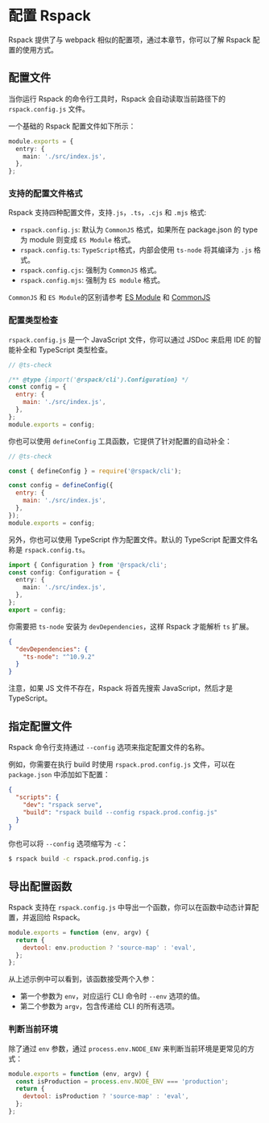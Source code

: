 # 配置 Rspack

Rspack 提供了与 webpack 相似的配置项，通过本章节，你可以了解 Rspack 配置的使用方式。

## 配置文件

当你运行 Rspack 的命令行工具时，Rspack 会自动读取当前路径下的 `rspack.config.js` 文件。

一个基础的 Rspack 配置文件如下所示：

```ts title="rspack.config.js"
module.exports = {
  entry: {
    main: './src/index.js',
  },
};
```

### 支持的配置文件格式

Rspack 支持四种配置文件，支持`.js`，`.ts`，`.cjs` 和 `.mjs` 格式:

- `rspack.config.js`: 默认为 `CommonJS` 格式，如果所在 package.json 的 type 为 module 则变成 `ES Module` 格式。
- `rspack.config.ts`: `TypeScript`格式，内部会使用 `ts-node` 将其编译为 `.js` 格式。
- `rspack.config.cjs`: 强制为 `CommonJS` 格式。
- `rspack.config.mjs`: 强制为 `ES module` 格式。

`CommonJS` 和 `ES Module`的区别请参考 [ES Module](https://nodejs.org/api/esm.html#modules-ecmascript-modules) 和 [CommonJS](https://nodejs.org/api/modules.html)

### 配置类型检查

`rspack.config.js` 是一个 JavaScript 文件，你可以通过 JSDoc 来启用 IDE 的智能补全和 TypeScript 类型检查。

```js title="rspack.config.js"
// @ts-check

/** @type {import('@rspack/cli').Configuration} */
const config = {
  entry: {
    main: './src/index.js',
  },
};
module.exports = config;
```

你也可以使用 `defineConfig` 工具函数，它提供了针对配置的自动补全：

```js title="rspack.config.js"
// @ts-check

const { defineConfig } = require('@rspack/cli');

const config = defineConfig({
  entry: {
    main: './src/index.js',
  },
});
module.exports = config;
```

另外，你也可以使用 TypeScript 作为配置文件。默认的 TypeScript 配置文件名称是 `rspack.config.ts`。

```ts title="rspack.config.ts"
import { Configuration } from '@rspack/cli';
const config: Configuration = {
  entry: {
    main: './src/index.js',
  },
};
export = config;
```

你需要把 `ts-node` 安装为 `devDependencies`，这样 Rspack 才能解析 `ts` 扩展。

```json title="package.json"
{
  "devDependencies": {
    "ts-node": "^10.9.2"
  }
}
```

注意，如果 JS 文件不存在，Rspack 将首先搜索 JavaScript，然后才是 TypeScript。

## 指定配置文件

Rspack 命令行支持通过 `--config` 选项来指定配置文件的名称。

例如，你需要在执行 build 时使用 `rspack.prod.config.js` 文件，可以在 `package.json` 中添加如下配置：

```json title="package.json"
{
  "scripts": {
    "dev": "rspack serve",
    "build": "rspack build --config rspack.prod.config.js"
  }
}
```

你也可以将 `--config` 选项缩写为 `-c`：

```bash
$ rspack build -c rspack.prod.config.js
```

## 导出配置函数

Rspack 支持在 `rspack.config.js` 中导出一个函数，你可以在函数中动态计算配置，并返回给 Rspack。

```js title="rspack.config.js"
module.exports = function (env, argv) {
  return {
    devtool: env.production ? 'source-map' : 'eval',
  };
};
```

从上述示例中可以看到，该函数接受两个入参：

- 第一个参数为 `env`，对应运行 CLI 命令时 `--env` 选项的值。
- 第二个参数为 `argv`，包含传递给 CLI 的所有选项。

### 判断当前环境

除了通过 `env` 参数，通过 `process.env.NODE_ENV` 来判断当前环境是更常见的方式：

```js title="rspack.config.js"
module.exports = function (env, argv) {
  const isProduction = process.env.NODE_ENV === 'production';
  return {
    devtool: isProduction ? 'source-map' : 'eval',
  };
};
```
